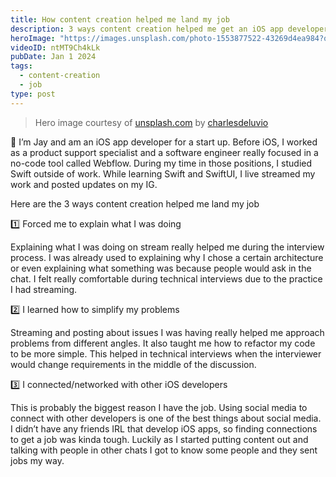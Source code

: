 ```yaml
---
title: How content creation helped me land my job
description: 3 ways content creation helped me get an iOS app developer position
heroImage: "https://images.unsplash.com/photo-1553877522-43269d4ea984?q=80&w=2940&auto=format&fit=crop&ixlib=rb-4.0.3&ixid=M3wxMjA3fDB8MHxwaG90by1wYWdlfHx8fGVufDB8fHx8fA%3D%3D"
videoID: ntMT9Ch4kLk
pubDate: Jan 1 2024
tags:
  - content-creation
  - job
type: post
---
```


> Hero image courtesy of [unsplash.com](https://unsplash.com/photos/man-using-macbook-Lks7vei-eAg) by [charlesdeluvio](https://unsplash.com/@charlesdeluvio)

<YouTube id={frontmatter.videoID} />

👋 I’m Jay and am an iOS app developer for a start up. Before iOS, I worked as a product support specialist and a software engineer really focused in a no-code tool called Webflow. During my time in those positions, I studied Swift outside of work. While learning Swift and SwiftUI, I live streamed my work and posted updates on my IG.

Here are the 3 ways content creation helped me land my job

1️⃣ Forced me to explain what I was doing

Explaining what I was doing on stream really helped me during the interview process. I was already used to explaining why I chose a certain architecture or even explaining what something was because people would ask in the chat. I felt really comfortable during technical interviews due to the practice I had streaming.

2️⃣ I learned how to simplify my problems

Streaming and posting about issues I was having really helped me approach problems from different angles. It also taught me how to refactor my code to be more simple. This helped in technical interviews when the interviewer would change requirements in the middle of the discussion.

3️⃣ I connected/networked with other iOS developers

This is probably the biggest reason I have the job. Using social media to connect with other developers is one of the best things about social media. I didn’t have any friends IRL that develop iOS apps, so finding connections to get a job was kinda tough. Luckily as I started putting content out and talking with people in other chats I got to know some people and they sent jobs my way.